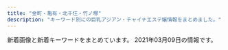 ```yaml
---
title: "金町・亀有・北千住・竹ノ塚"
description: "キーワード別にの巨乳アジアン・チャイナエステ嬢情報をまとめました。"
---
```


新着画像と新着キーワードをまとめています。
2021年03月09日の情報です。

<DmmAffiliateIns />
<KeywordTable
  shops={
    [
    {
        "name": "Plaisir\u30fb\u30d7\u30ec\u30b8\u30fc\u30eb",
        "station": "JR\u4e80\u6709\u99c5\u5357\u53e3",
        "img_links": [
            "https://bright.xyz.mn/images/mobile.jpg",
            "https://bright.xyz.mn/images/top.png",
            "https://bright.xyz.mn/photos/sites/10/2020/10/2020100804253425.jpg",
            "https://bright.xyz.mn/images/line.png",
            "https://bright.xyz.mn/images/s_pick.png",
            "https://bright.xyz.mn/images/s_therapist.jpg",
            "https://bright.xyz.mn/photos/sites/10/2020/07/2020072611535558.jpg",
            "https://bright.xyz.mn/photos/sites/10/2021/02/2021021807083143-308x411.jpg",
            "https://bright.xyz.mn/photos/sites/10/2021/02/2021020809400871.jpg",
            "https://bright.xyz.mn/images/s_news.jpg",
            "https://bright.xyz.mn/photos/sites/10/2020/07/202007261153576.jpg",
            "https://bright.xyz.mn/photos/sites/10/2021/02/2021021807083143.jpg",
            "https://bright.xyz.mn/photos/sites/10/2020/11/2020110507362248.jpg",
            "https://bright.xyz.mn/photos/sites/10/2020/11/2020112603202074.jpg",
            "https://bright.xyz.mn/photos/sites/10/2020/08/2020081003373131-308x411.jpg",
            "https://bright.xyz.mn/photos/sites/10/2020/07/2020072612030016-308x411.jpg",
            "https://bright.xyz.mn/images/s_face.jpg",
            "https://bright.xyz.mn/photos/sites/10/2020/02/2020022201512671.jpg",
            "https://bright.xyz.mn/images/s_link.jpg",
            "https://bright.xyz.mn/images/1.jpg",
            "https://bright.xyz.mn/images/end.png",
            "https://bright.xyz.mn/photos/sites/10/2021/02/2021020306534154-308x411.jpg",
            "https://bright.xyz.mn/photos/sites/10/2021/02/2021020809400871-308x411.jpg",
            "https://bright.xyz.mn/photos/sites/10/2020/02/2020022201512493.jpg",
            "https://bright.xyz.mn/images/new.jpg",
            "https://bright.xyz.mn/images/news_bj3.jpg",
            "https://bright.xyz.mn/photos/sites/10/2021/02/2021020306534154.jpg",
            "https://bright.xyz.mn/images/2.jpg",
            "https://bright.xyz.mn/photos/sites/10/2020/11/2020111606393626.jpg",
            "https://bright.xyz.mn/images/staff_bj3.jpg",
            "https://bright.xyz.mn/photos/sites/10/2020/08/2020081003373131.jpg",
            "https://bright.xyz.mn/photos/sites/10/2020/08/2020081003373252.jpg",
            "https://bright.xyz.mn/photos/sites/10/2020/02/2020022201512635.jpg",
            "https://bright.xyz.mn/photos/sites/10/2020/07/2020072612030016.jpg"
        ],
        "keywords": {
            "86": 44,
            "89": 22,
            "85": 22,
            "D": 114,
            "G": 22,
            "E": 68,
            "H": 24,
            "92": 22,
            "87": 66,
            "88": 66,
            "83": 22,
            "F": 46
        },
        "url": "https://bright.xyz.mn/"
    },
    {
        "name": "\u7652\u3057\u306e\u8594\u8587",
        "station": "JR\u91d1\u753a\u99c5\u5317\u53e3",
        "url": "http://iyasinobara.oks.bz/",
        "keywords": {
            "85": 5,
            "F": 5,
            "82": 5,
            "87": 5,
            "C": 16,
            "90": 5,
            "D": 10
        },
        "img_links": [
            "http://iyasinobara.oks.bz/photos/sites/36/2020/02/2020021401252254.jpg",
            "http://iyasinobara.oks.bz/photos/sites/36/2021/03/2021030303232197.jpg",
            "http://iyasinobara.oks.bz/images/room3.jpg",
            "http://iyasinobara.oks.bz/images/s_shedule.jpg",
            "http://iyasinobara.oks.bz/photos/sites/36/2020/11/2020112101523963.jpg",
            "http://iyasinobara.oks.bz/images/mobile.jpg",
            "http://iyasinobara.oks.bz/images/room2.jpg",
            "http://iyasinobara.oks.bz/images/room4.jpg",
            "http://iyasinobara.oks.bz/images/s_staff.jpg",
            "http://iyasinobara.oks.bz/images/s_news.jpg",
            "http://iyasinobara.oks.bz/images/top.jpg",
            "http://iyasinobara.oks.bz/images/room1.jpg",
            "http://iyasinobara.oks.bz/photos/sites/36/2019/12/2019121401184994.jpg"
        ]
    },
    {
        "url": "http://www.es-sakura.xyz/",
        "img_links": [
            "http://www.es-sakura.xyz/uploads/180222/1-1P222152341c1.jpg",
            "http://www.es-sakura.xyz/uploads/171031/1-1G0311G556445.jpg",
            "http://www.es-sakura.xyz/uploads/180223/1-1P2231T1545P.png",
            "http://www.es-sakura.xyz/templets/default/pc/picture/end1.jpg",
            "http://www.es-sakura.xyz/uploads/200922/1-200922100322149.jpg",
            "http://www.es-sakura.xyz/uploads/200522/1-200522132410304.jpg",
            "http://www.es-sakura.xyz/uploads/210201/1-21020115145M35.jpg",
            "http://www.es-sakura.xyz/uploads/201221/1-201221161331T9.jpg",
            "http://www.es-sakura.xyz/templets/default/pc/picture/face.png",
            "http://www.es-sakura.xyz/uploads/180222/1-1P22215242NA.jpg",
            "http://www.es-sakura.xyz/uploads/200522/1-2005221325354W.jpg",
            "http://www.es-sakura.xyz/templets/default/pc/picture/s_pick.png",
            "http://www.es-sakura.xyz/templets/default/pc/picture/s_news.png",
            "http://www.es-sakura.xyz/uploads/180223/1-1P2231T00a38.jpg",
            "http://www.es-sakura.xyz/templets/default/pc/picture/staffs.png",
            "http://www.es-sakura.xyz/uploads/171031/1-1G0311G531445.jpg",
            "http://www.es-sakura.xyz/uploads/171031/1-1G0311G344914.jpg",
            "http://www.es-sakura.xyz/uploads/180223/1-1P2231S940503.jpg",
            "http://www.es-sakura.xyz/uploads/allimg/180705/1-1PF515001a41.jpg",
            "http://www.es-sakura.xyz/uploads/180903/1-1PZ31G00N60.jpg",
            "http://www.es-sakura.xyz/templets/default/pc/picture/s_staff.png",
            "http://www.es-sakura.xyz/uploads/180222/1-1P222152311W5.jpg",
            "http://www.es-sakura.xyz/uploads/171031/1-1G0311G4095M.jpg",
            "http://www.es-sakura.xyz/uploads/171031/1-1G0311G505933.jpg",
            "http://www.es-sakura.xyz/uploads/180222/1-1P222152505H4.jpg",
            "http://www.es-sakura.xyz/uploads/201029/1-201029155224493.jpg"
        ],
        "keywords": {},
        "name": "\u3055\u304f\u3089",
        "station": "\u6885\u5cf6\u99c5"
    },
    {
        "name": "\u30b9\u30a4\u30fc\u30c8\u30cf\u30fc\u30c8",
        "station": "JR\u91d1\u753a\u99c5\u5317\u53e3",
        "img_links": [
            "http://takamaru.xyz/static/picture/photo01.jpg",
            "http://takamaru.xyz/uploads/201203/1-201203134202395.jpg",
            "http://takamaru.xyz/static/picture/top2.png",
            "http://takamaru.xyz/static/picture/top.jpg",
            "http://takamaru.xyz/uploads/210301/1-210301143Z01U.jpg",
            "http://takamaru.xyz/uploads/201219/1-201219155A2393.jpg",
            "http://takamaru.xyz/uploads/201009/1-201009125049594.jpg",
            "http://takamaru.xyz/static/picture/photo03.jpg",
            "http://takamaru.xyz/static/picture/news-tit.png",
            "http://takamaru.xyz/static/picture/baner2.jpg",
            "http://takamaru.xyz/static/picture/photo04.jpg",
            "http://takamaru.xyz/static/picture/tite-staff1.jpg",
            "http://takamaru.xyz/static/picture/baner.jpg",
            "http://takamaru.xyz/static/picture/mobile.png",
            "http://takamaru.xyz/static/picture/news-tit1.jpg",
            "http://takamaru.xyz/static/picture/tite-staff.jpg",
            "http://takamaru.xyz/static/picture/photo02.jpg"
        ],
        "keywords": {
            "C": 12
        },
        "url": "http://takamaru.xyz/"
    },
    {
        "img_links": [
            "http://kokoroan.jps.cm/images/end.jpg",
            "http://kokoroan.jps.cm/images/ser3.jpg",
            "http://kokoroan.jps.cm/images/mobile2.jpg",
            "http://kokoroan.jps.cm/images/ser4.jpg",
            "http://kokoroan.jps.cm/images/room1.jpg",
            "http://kokoroan.jps.cm/images/staff_line.jpg",
            "http://kokoroan.jps.cm/images/mobile.jpg",
            "http://kokoroan.jps.cm/images/girl-z1.jpg",
            "http://kokoroan.jps.cm/images/ser2.jpg",
            "http://kokoroan.jps.cm/images/ser1.jpg",
            "http://kokoroan.jps.cm/photos/sites/31/2020/08/2020082513400117.jpg",
            "http://kokoroan.jps.cm/images/room2.jpg",
            "http://kokoroan.jps.cm/images/girl-z2.jpg",
            "http://kokoroan.jps.cm/photos/sites/31/2019/06/2019060614301966.jpg",
            "http://kokoroan.jps.cm/images/room3.jpg",
            "http://kokoroan.jps.cm/photos/sites/31/2020/10/2020100113045422.jpg",
            "http://kokoroan.jps.cm/images/service_line.jpg",
            "http://kokoroan.jps.cm/images/bj3.jpg",
            "http://kokoroan.jps.cm/photos/sites/31/2019/02/2019021213081728.jpg",
            "http://kokoroan.jps.cm/images/ser5.jpg",
            "http://kokoroan.jps.cm/images/room4.jpg",
            "http://kokoroan.jps.cm/images/top.jpg"
        ],
        "url": "http://kokoroan.jps.cm/",
        "keywords": {
            "84": 1,
            "D": 2,
            "83": 1,
            "C": 13,
            "86": 2
        },
        "name": "\u5922\u306e\u5bb6",
        "station": "\u7af9\u30ce\u585a\u99c5\u6771\u53e3"
    },
    {
        "station": "\u7dbe\u702c\u99c5",
        "img_links": [],
        "name": "heart Peace \uff5e\u30cf\u30fc\u30c8\u30d4\u30fc\u30b9\uff5e",
        "url": "https://heart-peace.business.site/",
        "keywords": {}
    },
    {
        "name": "Angela \u30a2\u30f3\u30b8\u30a7\u30e9",
        "keywords": {},
        "url": "http://angela.esjp.xyz/",
        "img_links": [
            "http://angela.esjp.xyz/girl/1.jpg",
            "http://angela.esjp.xyz/girl/2.jpg",
            "http://angela.esjp.xyz/images/tel_footer.png",
            "http://angela.esjp.xyz/images/pickup_line.png",
            "http://angela.esjp.xyz/girl/5.jpg",
            "http://angela.esjp.xyz/girl/3.jpg",
            "http://angela.esjp.xyz/images/staff_bg.png",
            "http://angela.esjp.xyz/girl/6.jpg",
            "http://angela.esjp.xyz/images/roomimg/photo02.jpg",
            "http://angela.esjp.xyz/images/nophotos.jpg",
            "http://angela.esjp.xyz/girl/4.jpg",
            "http://angela.esjp.xyz/images/roomimg/photo01.jpg",
            "http://angela.esjp.xyz/images/newsbg.png",
            "http://angela.esjp.xyz/images/topbg.jpg",
            "http://angela.esjp.xyz/images/mobile_bg.png"
        ],
        "station": "\u7dbe\u702c\u99c5\u6771\u53e3"
    },
    {
        "keywords": {
            "C": 1,
            "E": 2,
            "86": 1,
            "85": 2,
            "D": 2
        },
        "station": "JR\u4e80\u6709\u99c5\u5317\u53e3",
        "name": "\u685c",
        "img_links": [
            "https://besteste.com/staffPhoto/s20210206174033.jpg",
            "https://besteste.com/staffPhoto/s20201104202740.jpg",
            "https://besteste.com/staffPhoto/b20201104202024.jpg",
            "https://besteste.com/staffPhoto/s20210206174605.jpg",
            "https://besteste.com/staffPhoto/s20210206174200.jpg",
            "https://besteste.com/images/mobile.jpg",
            "https://besteste.com/js/sliderLine/slide_prev.png",
            "https://besteste.com/staffPhoto/b20201104202559.jpg",
            "https://besteste.com/staffPhoto/s20201104202637.jpg",
            "https://besteste.com/staffPhoto/b20210206174451.jpg",
            "https://besteste.com/staffPhoto/s20201104202559.jpg",
            "https://besteste.com/staffPhoto/b20210206174329.jpg",
            "https://besteste.com/images/slider1/03.jpg",
            "https://besteste.com/staffPhoto/b20201104202122.jpg",
            "https://besteste.com/staffPhoto/s20201104202509.jpg",
            "https://besteste.com/staffPhoto/b20210206174033.jpg",
            "https://besteste.com/staffPhoto/b20210206174200.jpg",
            "https://besteste.com/staffPhoto/b20201104202509.jpg",
            "https://besteste.com/js/sliderLine/slide_next.png",
            "https://besteste.com/staffPhoto/b20201104202235.jpg",
            "https://besteste.com/staffPhoto/b20201104202740.jpg",
            "https://besteste.com/staffPhoto/s20201104202122.jpg",
            "https://besteste.com/staffPhoto/b20201104201732.jpg",
            "https://besteste.com/staffPhoto/b20201104202637.jpg",
            "https://besteste.com/staffPhoto/b20210206174605.jpg",
            "https://besteste.com/staffPhoto/b20201223163111.jpg",
            "https://besteste.com/staffPhoto/s20201104202235.jpg",
            "https://besteste.com/staffPhoto/b20201104202356.jpg",
            "https://besteste.com/images/slider1/01.jpg",
            "https://besteste.com/images/returnBtn.png",
            "https://besteste.com/staffPhoto/s20201104201732.jpg",
            "https://besteste.com/staffPhoto/s20201104202024.jpg",
            "https://besteste.com/staffPhoto/s20210206174451.jpg",
            "https://besteste.com/staffPhoto/s20201104202356.jpg",
            "https://besteste.com/staffPhoto/s20210206174329.jpg",
            "https://besteste.com/staffPhoto/s20201223163111.jpg"
        ],
        "url": "https://besteste.com/"
    },
    {
        "img_links": [
            "http://aroma-heal.com/img/info.jpg",
            "http://aroma-heal.com/staff/aoi/01.jpg",
            "http://aroma-heal.com/img/sysetc.png",
            "http://aroma-heal.com/img/t-o.jpg",
            "http://aroma-heal.com/img/t-t.jpg",
            "http://aroma-heal.com/img/add.jpg",
            "http://aroma-heal.com/img/sys1.png",
            "http://aroma-heal.com/img/botton.jpg",
            "http://aroma-heal.com/img/t-r.jpg",
            "http://aroma-heal.com/img/sys2.png",
            "http://aroma-heal.com/img/pic.jpg",
            "http://aroma-heal.com/staff/mimi/01.jpg",
            "http://aroma-heal.com/img/sys3.png",
            "http://aroma-heal.com/img/adrs.jpg",
            "http://aroma-heal.com/img/paypay.png",
            "http://aroma-heal.com/staff/yuki/01.jpg",
            "http://aroma-heal.com/img/t-s.jpg",
            "http://aroma-heal.com/img/tit.jpg",
            "http://aroma-heal.com/img/cam.jpg",
            "http://aroma-heal.com/img/pc.jpg",
            "http://aroma-heal.com/img/sys4.png",
            "http://aroma-heal.com/img/t-a.jpg",
            "http://aroma-heal.com/img/tel.jpg"
        ],
        "url": "http://aroma-heal.com/",
        "station": "JR\u5317\u5343\u4f4f\u99c5\u6771\u53e3",
        "keywords": {},
        "name": "\u7f8e\u5802"
    },
    {
        "img_links": [
            "http://urara.tyo.cm/photos/sites/5/2020/07/2020072904152581.jpg",
            "http://urara.tyo.cm/images/tit_staff01.png",
            "http://urara.tyo.cm/images/link_nav04.png",
            "http://urara.tyo.cm/images/pagetop.png",
            "http://urara.tyo.cm/images/slider02.png",
            "http://urara.tyo.cm/photos/sites/5/2020/11/2020112706272440.jpg",
            "http://urara.tyo.cm/images/bg_infotit.png",
            "http://urara.tyo.cm/photos/sites/5/2020/08/2020082101302071.jpg",
            "http://urara.tyo.cm/images/tit_info02.png",
            "http://urara.tyo.cm/images/link_nav05.png",
            "http://urara.tyo.cm/photos/sites/5/2020/07/2020072904152344.jpg",
            "http://urara.tyo.cm/images/tit_staff02.png",
            "http://urara.tyo.cm/images/top.png",
            "http://urara.tyo.cm/images/link_nav03.png",
            "http://urara.tyo.cm/images/tit_info01.png",
            "http://urara.tyo.cm/photos/sites/5/2020/10/2020101305325670.jpg",
            "http://urara.tyo.cm/photos/sites/5/2021/02/2021021804210413.jpg",
            "http://urara.tyo.cm/images/link_nav02.png",
            "http://urara.tyo.cm/images/slider03.png",
            "http://urara.tyo.cm/images/link_nav06.png",
            "http://urara.tyo.cm/images/link_nav01.png",
            "http://urara.tyo.cm/photos/sites/5/2020/09/2020091508111353.jpg",
            "http://urara.tyo.cm/images/ico02.png",
            "http://urara.tyo.cm/photos/sites/5/2020/07/2020072904152474.jpg",
            "http://urara.tyo.cm/photos/sites/5/2020/07/2020072904152438.jpg",
            "http://urara.tyo.cm/images/slider01.png"
        ],
        "url": "http://urara.tyo.cm/",
        "name": "\u9e97",
        "station": "JR\u91d1\u753a\u99c5\u5317\u53e3",
        "keywords": {
            "86": 44,
            "84": 11,
            "85": 44,
            "D": 99
        }
    },
    {
        "url": "https://lush.jpn.vin/",
        "station": "JR\u91d1\u753a\u99c5\u5317\u53e3",
        "img_links": [
            "https://lush.jpn.vin/images/lb.png",
            "https://lush.jpn.vin/images/bg_comend.jpg",
            "https://lush.jpn.vin/images/tit_news.png",
            "https://lush.jpn.vin/photos/sites/6/2020/12/202012140206371.jpg",
            "https://lush.jpn.vin/photos/sites/6/2020/12/2020121402072787.jpg",
            "https://lush.jpn.vin/images/tit_staff.jpg",
            "https://lush.jpn.vin/images/tit_pick.jpg",
            "https://lush.jpn.vin/photos/sites/6/2020/12/2020121402091934.jpg",
            "https://lush.jpn.vin/images/top.png",
            "https://lush.jpn.vin/photos/sites/6/2020/12/2020121402082025.jpg",
            "https://lush.jpn.vin/images/side_mobile.png",
            "https://lush.jpn.vin/images/rb.png",
            "https://lush.jpn.vin/images/room4.jpg",
            "https://lush.jpn.vin/images/room1.jpg",
            "https://lush.jpn.vin/photos/sites/6/2021/01/2021011906135643.jpg",
            "https://lush.jpn.vin/images/girl.png",
            "https://lush.jpn.vin/images/end.jpg",
            "https://lush.jpn.vin/images/room2.jpg",
            "https://lush.jpn.vin/photos/sites/6/2021/01/2021012905303514.jpg",
            "https://lush.jpn.vin/images/border-bottom.png",
            "https://lush.jpn.vin/images/room3.jpg",
            "https://lush.jpn.vin/photos/sites/6/2021/02/2021021804400223.jpg"
        ],
        "name": "\u30e9\u30c3\u30b7\u30e5",
        "keywords": {
            "D": 24,
            "86": 16,
            "90": 8,
            "89": 8,
            "85": 8,
            "88": 8,
            "C": 14,
            "87": 8
        }
    },
    {
        "keywords": {},
        "station": "\u6885\u5cf6\u99c5",
        "url": "http://relax-esthe.tokyo/",
        "img_links": [
            "http://relax-esthe.tokyo/css/m-top-right01.jpg",
            "http://relax-esthe.tokyo/css/staff/staff0n.png",
            "http://relax-esthe.tokyo/css/staff/staff01.png",
            "http://relax-esthe.tokyo/css/m-head1.jpg",
            "http://relax-esthe.tokyo/css/m-top-right03.jpg",
            "http://relax-esthe.tokyo/css/staff/staff06.png",
            "http://relax-esthe.tokyo/css/staff/staff03.png",
            "http://relax-esthe.tokyo/css/staff/staff08.png",
            "http://relax-esthe.tokyo/css/staff/staff05.png",
            "http://relax-esthe.tokyo/images/call.png",
            "http://relax-esthe.tokyo/css/m-left.jpg",
            "http://relax-esthe.tokyo/css/m-top-right04.jpg",
            "http://relax-esthe.tokyo/css/m-yejiao.jpg",
            "http://relax-esthe.tokyo/css/staff/staff02.png",
            "http://relax-esthe.tokyo/css/m-top02.jpg",
            "http://relax-esthe.tokyo/css/top-left01.jpg",
            "http://relax-esthe.tokyo/css/m-top-right02.jpg",
            "http://relax-esthe.tokyo/css/m-right.jpg",
            "http://relax-esthe.tokyo/css/staff/staff07.png"
        ],
        "name": "\u3084\u3059\u3089\u304e"
    },
    {
        "url": "http://www.hi-msg.com/tulip/",
        "name": "Tulip\uff5e\u30c1\u30e5\u30fc\u30ea\u30c3\u30d7",
        "station": "JR\u5357\u5343\u4f4f\u99c5\u5357\u53e3",
        "keywords": {},
        "img_links": []
    },
    {
        "name": "\u96c5",
        "station": "\u4e94\u53cd\u91ce\u99c5",
        "keywords": {
            "88": 3,
            "86": 3,
            "D": 6
        },
        "img_links": [
            "http://www.relax-miyabi.com/files/019-02.jpg",
            "http://www.relax-miyabi.com/img/top-course_off.jpg",
            "http://www.relax-miyabi.com/img/bnr-02_off.jpg",
            "http://www.relax-miyabi.com/img/top-h5R2.jpg",
            "http://www.relax-miyabi.com/img/top-course2_off.jpg",
            "http://www.relax-miyabi.com/img/glo_04_off.jpg",
            "http://www.relax-miyabi.com/img/glo_05_off.jpg",
            "http://www.relax-miyabi.com/img/glo_02_off.jpg",
            "http://www.relax-miyabi.com/img/icon_tel.png",
            "http://www.relax-miyabi.com/files/019-03.jpg",
            "http://www.relax-miyabi.com/files/014-03.jpg",
            "http://www.relax-miyabi.com/img/h4-top.jpg",
            "http://www.relax-miyabi.com/files/014.jpg",
            "http://www.relax-miyabi.com/img/glo_01_off.jpg",
            "http://www.relax-miyabi.com/img/bnr-01_off.jpg",
            "http://www.relax-miyabi.com/files/014-02.jpg",
            "http://www.relax-miyabi.com/img/slider/2.jpg",
            "http://www.relax-miyabi.com/img/footer-top_off.jpg",
            "http://www.relax-miyabi.com/img/glo_03_off.jpg",
            "http://www.relax-miyabi.com/img/glo_06_off.jpg",
            "http://www.relax-miyabi.com/files/019.jpg",
            "http://www.relax-miyabi.com/img/slider/3.jpg",
            "http://www.relax-miyabi.com/img/top-h5R.jpg",
            "http://www.relax-miyabi.com/img/slider/1.jpg"
        ],
        "url": "http://www.relax-miyabi.com/"
    },
    {
        "keywords": {
            "86": 32,
            "C": 2,
            "D": 20
        },
        "name": "BODY RESORT",
        "station": "JR\u4e80\u6709\u99c5\u5317\u53e3",
        "img_links": [
            "http://massage-esthe.red/images/staff_images/st7.jpg",
            "http://massage-esthe.red/images/slider/slide2.png",
            "http://massage-esthe.red/images/staff_images/sl.png",
            "http://massage-esthe.red/images/an_2_01.jpg",
            "http://massage-esthe.red/images/no.png",
            "http://massage-esthe.red/images/staff_images/sta5.jpg",
            "http://massage-esthe.red/images/an_6_02.jpg",
            "http://massage-esthe.red/images/r4.jpg",
            "http://massage-esthe.red/images/e.jpg",
            "http://massage-esthe.red/images/staff_images/st2.jpg",
            "http://massage-esthe.red/images/r2.jpg",
            "http://massage-esthe.red/images/staff_images/st1.jpg",
            "http://massage-esthe.red/images/staff_images/st4.jpg",
            "http://massage-esthe.red/images/an_3_01.jpg",
            "http://massage-esthe.red/images/staff_images/sta4.jpg",
            "http://massage-esthe.red/images/r6.jpg",
            "http://massage-esthe.red/images/staff_images/st3.jpg",
            "http://massage-esthe.red/images/an_6_01.jpg",
            "http://massage-esthe.red/images/an_3_02.jpg",
            "http://massage-esthe.red/images/an_5_02.jpg",
            "http://massage-esthe.red/images/r3.jpg",
            "http://massage-esthe.red/images/an_5_01.jpg",
            "http://massage-esthe.red/images/slider/slide5s.png",
            "http://massage-esthe.red/images/slider/slide5.png",
            "http://massage-esthe.red/images/index-2.jpg",
            "http://massage-esthe.red/images/fbb.jpg",
            "http://massage-esthe.red/images/r7.jpg",
            "http://massage-esthe.red/images/staff_images/st5.jpg",
            "http://massage-esthe.red/images/an_2_02.jpg",
            "http://massage-esthe.red/images/staff_images/sta1.jpg",
            "http://massage-esthe.red/images/staff_images/sta2.jpg",
            "http://massage-esthe.red/images/slider/slide4s.png",
            "http://massage-esthe.red/images/line.jpg",
            "http://massage-esthe.red/images/line1.jpg",
            "http://massage-esthe.red/images/staff_images/sta3.jpg",
            "http://massage-esthe.red/images/r5.jpg",
            "http://massage-esthe.red/images/slider/slide1.png",
            "http://massage-esthe.red/images/an_4_01.jpg",
            "http://massage-esthe.red/images/slider/slide2s.png",
            "http://massage-esthe.red/images/an_1_01.jpg",
            "http://massage-esthe.red/images/slider/slide3s.png",
            "http://massage-esthe.red/images/qr.jpg",
            "http://massage-esthe.red/images/an_1_02.jpg",
            "http://massage-esthe.red/images/slider/slide4.png",
            "http://massage-esthe.red/images/an_4_02.jpg",
            "http://massage-esthe.red/images/staff_images/st9.jpg",
            "http://massage-esthe.red/images/slider/slide1s.png",
            "http://massage-esthe.red/images/slider/slide3.png",
            "http://massage-esthe.red/images/staff_images/sta6.jpg",
            "http://massage-esthe.red/images/staff_images/sta7.jpg",
            "http://massage-esthe.red/images/index-1.jpg",
            "http://massage-esthe.red/images/staff_images/st6.jpg",
            "http://massage-esthe.red/images/staff_images/sta9.jpg"
        ],
        "url": "http://massage-esthe.red/"
    },
    {
        "keywords": {
            "C": 10
        },
        "name": "\u6c17\u697d\u6574\u4f53\u9662",
        "station": "\u897f\u65b0\u4e95\u99c5\u897f\u53e3",
        "img_links": [
            "http://www.kiraku-seitaiin.com/common/img/image3.jpg",
            "http://www.kiraku-seitaiin.com/files/010.jpg",
            "http://www.kiraku-seitaiin.com/common/img/image2.jpg",
            "http://www.kiraku-seitaiin.com/files/007.jpg",
            "http://www.kiraku-seitaiin.com/common/img/shop/r1.jpg",
            "http://www.kiraku-seitaiin.com/files/001.jpg",
            "http://www.kiraku-seitaiin.com/common/img/shop/r4.jpg",
            "http://www.kiraku-seitaiin.com/files/004.jpg",
            "http://www.kiraku-seitaiin.com/common/img/shop/r3.jpg",
            "http://www.kiraku-seitaiin.com/common/img/shop/r2.jpg",
            "http://www.kiraku-seitaiin.com/common/img/tel2.png",
            "http://www.kiraku-seitaiin.com/files/008.jpg",
            "http://www.kiraku-seitaiin.com/files/009.jpg",
            "http://www.kiraku-seitaiin.com/common/img/top_img001.png",
            "http://www.kiraku-seitaiin.com/common/img/image1.jpg"
        ],
        "url": "http://www.kiraku-seitaiin.com/"
    },
    {
        "station": "JR\u91d1\u753a\u99c5\u5317\u53e3",
        "name": "Spring \uff5e\u30b9\u30d7\u30ea\u30f3\u30b0\uff5e",
        "keywords": {
            "89": 1,
            "E": 1,
            "84": 1,
            "91": 1,
            "C": 3,
            "90": 5,
            "85": 2,
            "D": 3
        },
        "url": "http://spring.est888.com/",
        "img_links": [
            "http://spring.est888.com/css/staff/staff11-b.png",
            "http://spring.est888.com/css/staff/staff17.png",
            "http://spring.est888.com/css/nav/nav-006.png",
            "http://spring.est888.com/css/staff/staff11.png",
            "http://spring.est888.com/css/staff/staff14.png",
            "http://spring.est888.com/css/staff/staff004.png",
            "http://spring.est888.com/css/staff/staff14-a.png",
            "http://spring.est888.com/css/staff/staff001-b.png",
            "http://spring.est888.com/css/staff/staff11-a.png",
            "http://spring.est888.com/css/staff/staff13-a.png",
            "http://spring.est888.com/css/nav/nav-002.png",
            "http://spring.est888.com/css/top001.png",
            "http://spring.est888.com/css/staff/staff0005-b.png",
            "http://spring.est888.com/css/staff/staff010-a.png",
            "http://spring.est888.com/css/tel.png",
            "http://spring.est888.com/css/staff/staff0005-a.png",
            "http://spring.est888.com/css/staff/staff001-a.png",
            "http://spring.est888.com/css/staff/staff0010-b.png",
            "http://spring.est888.com/css/staff/staff13.png",
            "http://spring.est888.com/css/staff/staff012-b.png",
            "http://spring.est888.com/css/staff/staff010.png",
            "http://spring.est888.com/css/staff/staff16-a.png",
            "http://spring.est888.com/css/staff/staff16-b.png",
            "http://spring.est888.com/css/staff/staff012.png",
            "http://spring.est888.com/css/staff/staff004-b.png",
            "http://spring.est888.com/css/staff/staff14-b.png",
            "http://spring.est888.com/css/staff/staff012-a.png",
            "http://spring.est888.com/css/staff/staff001.png",
            "http://spring.est888.com/css/staff/staff17-a.png",
            "http://spring.est888.com/css/nav/nav-005.png",
            "http://spring.est888.com/css/nav/nav-004.png",
            "http://spring.est888.com/css/staff/staff0005.png",
            "http://spring.est888.com/css/top0000000003.jpg",
            "http://spring.est888.com/css/staff/staff16.png",
            "http://spring.est888.com/css/staff/staff004-a.png",
            "http://spring.est888.com/css/nav/nav-003.png",
            "http://spring.est888.com/css/staff/staff17-b.png",
            "http://spring.est888.com/css/nav/nav-001.png"
        ]
    },
    {
        "keywords": {
            "87": 3,
            "86": 3
        },
        "station": "\u7af9\u30ce\u585a\u99c5\u6771\u53e3",
        "url": "http://esthe-aroma.xyz/",
        "name": "\u5927\u5bb6\u65cf",
        "img_links": [
            "http://esthe-aroma.xyz/images/blog_002.png",
            "http://esthe-aroma.xyz/images/header3.png",
            "http://esthe-aroma.xyz/images/link.png",
            "http://esthe-aroma.xyz/images/staff.png",
            "http://esthe-aroma.xyz/images/esthe3.jpg",
            "http://esthe-aroma.xyz/images/home.png",
            "http://esthe-aroma.xyz/images/acc1.jpg",
            "http://esthe-aroma.xyz/images/gallery.png",
            "http://esthe-aroma.xyz/images/info.png",
            "http://esthe-aroma.xyz/images/main1.jpg",
            "http://esthe-aroma.xyz/images/esthe2.jpg",
            "http://esthe-aroma.xyz/images/friend.png",
            "http://esthe-aroma.xyz/images/acc.jpg",
            "http://esthe-aroma.xyz/images/home_002.png",
            "http://esthe-aroma.xyz/images/main-sp.jpg",
            "http://esthe-aroma.xyz/images/clear.png",
            "http://esthe-aroma.xyz/images/cg01.jpg",
            "http://esthe-aroma.xyz/images/esthe1.jpg",
            "http://esthe-aroma.xyz/images/cg02.jpg"
        ]
    },
    {
        "station": "JR\u91d1\u753a\u99c5\u5317\u53e3",
        "img_links": [
            "http://esthe-massage.pink/images/top.png",
            "http://esthe-massage.pink/images/aboutus.jpg",
            "http://esthe-massage.pink/images/tb.png",
            "http://esthe-massage.pink/images/line.jpg",
            "http://esthe-massage.pink/sp/images/cg7.jpg",
            "http://esthe-massage.pink/sp/images/teline.png",
            "http://esthe-massage.pink/sp/images/cg1.jpg",
            "http://esthe-massage.pink/images/bb.png",
            "http://esthe-massage.pink/sp/images/cg3.jpg",
            "http://esthe-massage.pink/images/news.jpg",
            "http://esthe-massage.pink/sp/images/cg6.jpg",
            "http://esthe-massage.pink/images/cg9.jpg",
            "http://esthe-massage.pink/sp/images/cg2.jpg",
            "http://esthe-massage.pink/images/cg6.jpg",
            "http://esthe-massage.pink/images/staff_tit.jpg",
            "http://esthe-massage.pink/images/line2.jpg",
            "http://esthe-massage.pink/images/cg1.jpg",
            "http://esthe-massage.pink/images/staff_s.jpg",
            "http://esthe-massage.pink/images/pick.jpg",
            "http://esthe-massage.pink/images/cg7.jpg",
            "http://esthe-massage.pink/images/tb1.png",
            "http://esthe-massage.pink/images/mobile1.jpg",
            "http://esthe-massage.pink/sp/images/telb.png",
            "http://esthe-massage.pink/images/newface.jpg",
            "http://esthe-massage.pink/images/end3.png",
            "http://esthe-massage.pink/images/cg2.jpg",
            "http://esthe-massage.pink/sp/images/top-img01.png",
            "http://esthe-massage.pink/images/mobile.jpg",
            "http://esthe-massage.pink/sp/images/tel.png",
            "http://esthe-massage.pink/images/compaign.jpg",
            "http://esthe-massage.pink/images/cg3.jpg",
            "http://esthe-massage.pink/sp/images/cg9.jpg"
        ],
        "name": "\u96c5",
        "keywords": {
            "D": 6
        },
        "url": "http://esthe-massage.pink/"
    },
    {
        "name": "\u5fc3",
        "station": "\u6885\u5cf6\u99c5",
        "keywords": {},
        "url": "http://sumirety.xyz/",
        "img_links": []
    },
    {
        "url": "http://manzoku666.ests.jp/",
        "keywords": {},
        "img_links": [],
        "name": "\u6e80\u8db3\u5ea6666",
        "station": "JR\u4e80\u6709\u99c5\u5317\u53e3"
    },
    {
        "img_links": [
            "http://esthe-aroma.biz/img/m01a.jpg",
            "http://esthe-aroma.biz/img/ff.jpg",
            "http://esthe-aroma.biz/img/m02.jpg",
            "http://esthe-aroma.biz/img/fla02.jpg",
            "http://esthe-aroma.biz/img/cg01.jpg",
            "http://esthe-aroma.biz/img/m06.jpg",
            "http://esthe-aroma.biz/img/m05a.jpg",
            "http://esthe-aroma.biz/img/fla03.jpg",
            "http://esthe-aroma.biz/img/cg081.jpg",
            "http://esthe-aroma.biz/img/cg021.jpg",
            "http://esthe-aroma.biz/img/no.png",
            "http://esthe-aroma.biz/img/m05.jpg",
            "http://esthe-aroma.biz/img/m03.jpg",
            "http://esthe-aroma.biz/img/tr01.jpg",
            "http://esthe-aroma.biz/img/cg02.jpg",
            "http://esthe-aroma.biz/img/cg011.jpg",
            "http://esthe-aroma.biz/img/m04.jpg",
            "http://esthe-aroma.biz/img/acct.jpg",
            "http://esthe-aroma.biz/img/stal.jpg",
            "http://esthe-aroma.biz/img/fla01.jpg",
            "http://esthe-aroma.biz/img/tr02.jpg",
            "http://esthe-aroma.biz/img/cg05.jpg",
            "http://esthe-aroma.biz/img/m03a.jpg",
            "http://esthe-aroma.biz/img/m02a.jpg",
            "http://esthe-aroma.biz/img/cg03.jpg",
            "http://esthe-aroma.biz/img/cg101.jpg",
            "http://esthe-aroma.biz/img/syst.jpg",
            "http://esthe-aroma.biz/img/cg08.jpg",
            "http://esthe-aroma.biz/img/cg07.jpg",
            "http://esthe-aroma.biz/img/cg06.jpg",
            "http://esthe-aroma.biz/img/m01.jpg",
            "http://esthe-aroma.biz/img/cg09.jpg",
            "http://esthe-aroma.biz/img/top.jpg",
            "http://esthe-aroma.biz/img/cg10.jpg"
        ],
        "keywords": {
            "88": 4,
            "86": 14,
            "D": 18
        },
        "name": "Sakura",
        "url": "http://esthe-aroma.biz/",
        "station": "JR\u91d1\u753a\u99c5\u5317\u53e3"
    },
    {
        "keywords": {
            "C": 46,
            "88": 23,
            "83": 23,
            "E": 69,
            "80": 23,
            "86": 43,
            "85": 23,
            "D": 112,
            "87": 92
        },
        "img_links": [
            "https://anna.iest.info/photos/sites/32/2021/01/202101230226466.jpg",
            "https://anna.iest.info/photos/sites/32/2020/09/2020092310084345.jpg",
            "https://anna.iest.info/photos/sites/32/2021/03/202103090634171.jpg",
            "https://anna.iest.info/images/side_link03.png",
            "https://anna.iest.info/photos/sites/32/2021/03/2021030906341691.jpg",
            "https://anna.iest.info/images/room1.jpg",
            "https://anna.iest.info/photos/sites/32/2020/09/2020092310230663.jpg",
            "https://anna.iest.info/images/room3.jpg",
            "https://anna.iest.info/photos/sites/32/2020/09/2020092310104790.jpg",
            "https://anna.iest.info/images/room4.jpg",
            "https://anna.iest.info/photos/sites/32/2020/12/2020122407252653.jpg",
            "https://anna.iest.info/photos/sites/32/2021/01/2021012102544587.jpg",
            "https://anna.iest.info/photos/sites/32/2020/09/2020092310095442.jpg",
            "https://anna.iest.info/images/05.jpg",
            "https://anna.iest.info/images/top.png",
            "https://anna.iest.info/images/side_link02.png",
            "https://anna.iest.info/photos/sites/32/2020/10/2020102309073277.jpg",
            "https://anna.iest.info/images/09.jpg",
            "https://anna.iest.info/images/room2.jpg",
            "https://anna.iest.info/photos/sites/32/2021/01/2021012302265121.jpg",
            "https://anna.iest.info/photos/sites/32/2020/09/2020092310053060.jpg",
            "https://anna.iest.info/photos/sites/32/2021/01/2021012102543828.jpg",
            "https://anna.iest.info/photos/sites/32/2020/11/2020110204554291.jpg",
            "https://anna.iest.info/photos/sites/32/2020/09/2020092310180247.jpg",
            "https://anna.iest.info/photos/sites/32/2020/09/2020092310053021.jpg",
            "https://anna.iest.info/photos/sites/32/2020/09/2020092404431618.jpg",
            "https://anna.iest.info/images/sp_top.jpg"
        ],
        "station": "\u7af9\u30ce\u585a\u99c5\u6771\u53e3",
        "name": "\u5b89\u5a1c\u30fb\u30a2\u30f3\u30ca",
        "url": "https://anna.iest.info/"
    },
    {
        "img_links": [],
        "station": "JR\u4e80\u6709\u99c5\u5317\u53e3",
        "url": "http://kenkohouse.com/",
        "keywords": {},
        "name": "\u5065\u5eb7\u30cf\u30a6\u30b9"
    },
    {
        "url": "https://moon-love.info/",
        "station": "\u5317\u5343\u4f4f\u99c5\u6771\u53e3",
        "img_links": [
            "https://moon-love.info/images/slider1/01.jpg",
            "https://moon-love.info/staffPhoto/b20200711151214.jpg",
            "https://moon-love.info/js/sliderLine/slide_next.png",
            "https://moon-love.info/staffPhoto/s20200711151214.jpg",
            "https://moon-love.info/staffPhoto/b20200527170611.jpg",
            "https://moon-love.info/staffPhoto/s20200527170611.jpg",
            "https://moon-love.info/images/gallery1.png",
            "https://moon-love.info/images/slider1/02.jpg",
            "https://moon-love.info/uploadfiles/Image/image.png",
            "https://moon-love.info/js/sliderLine/slide_prev.png",
            "https://moon-love.info/uploadfiles/images/campaignIyasiHealCom.jpg",
            "https://moon-love.info/images/slider1/03.jpg",
            "https://moon-love.info/images/returnBtn.png",
            "https://moon-love.info/images/mobile.jpg",
            "https://moon-love.info/images/noImg.jpg"
        ],
        "name": "\u6cc9\u30fb\u3044\u305a\u307f",
        "keywords": {
            "D": 1,
            "E": 2
        }
    },
    {
        "url": "https://kungangm.jimdofree.com/",
        "name": "\u541b\u5b89",
        "station": "\u5800\u5207\u83d6\u84b2\u5712\u99c5",
        "keywords": {},
        "img_links": [
            "https://image.jimcdn.com/app/cms/image/transf/dimension=1080x1024:format=jpg/path/s491738307dab8ed0/image/ie54739bfe4411825/version/1611138624/image.jpg",
            "https://image.jimcdn.com/app/cms/image/transf/none/path/s491738307dab8ed0/image/iba7a970dbc047ea1/version/1614856382/image.jpg",
            "https://image.jimcdn.com/app/cms/image/transf/none/path/s491738307dab8ed0/image/i5806f8c0fbbca598/version/1417614009/image.jpg",
            "https://image.jimcdn.com/app/cms/image/transf/dimension=1080x1024:format=jpg/path/s491738307dab8ed0/image/i0ab0a1b77accb1c7/version/1614856499/image.jpg"
        ]
    },
    {
        "img_links": [
            "http://ayase-ai.jpest.net/uploads//sites/33/2020/12/mobile-1.jpg",
            "http://ayase-ai.jpest.net/uploads//sites/33/2021/01/g1-225x300.jpg",
            "http://ayase-ai.jpest.net/uploads//sites/33/2020/11/m-top02-1.jpg",
            "http://ayase-ai.jpest.net/uploads//sites/33/2020/11/g1.jpg",
            "http://ayase-ai.jpest.net/uploads//sites/33/2020/12/ss.png",
            "http://ayase-ai.jpest.net/uploads//sites/33/2020/12/r3-1.png",
            "http://ayase-ai.jpest.net/uploads//sites/33/2021/01/g1.jpg",
            "http://ayase-ai.jpest.net/uploads//sites/33/2020/11/g5-225x300.jpg",
            "http://ayase-ai.jpest.net/uploads//sites/33/2020/11/g4.jpg",
            "http://ayase-ai.jpest.net/uploads//sites/33/2020/11/g2-225x300.jpg",
            "http://ayase-ai.jpest.net/uploads//sites/33/2020/11/g5.jpg",
            "http://ayase-ai.jpest.net/uploads//sites/33/2020/12/ma01-1.jpg",
            "http://ayase-ai.jpest.net/uploads//sites/33/2020/11/g2.jpg",
            "http://ayase-ai.jpest.net/uploads//sites/33/2020/12/main_bottom-1.png",
            "http://ayase-ai.jpest.net/uploads//sites/33/2020/11/g3.jpg",
            "http://ayase-ai.jpest.net/uploads//sites/33/2020/11/g3-225x300.jpg",
            "http://ayase-ai.jpest.net/uploads//sites/33/2020/11/g6.jpg",
            "http://ayase-ai.jpest.net/uploads//sites/33/2020/12/main_top.png",
            "http://ayase-ai.jpest.net/uploads//sites/33/2020/12/main_bottom.png",
            "http://ayase-ai.jpest.net/uploads//sites/33/2020/12/r1.png",
            "http://ayase-ai.jpest.net/uploads//sites/33/2020/12/re.jpg",
            "http://ayase-ai.jpest.net/uploads//sites/33/2020/11/g4-225x300.jpg",
            "http://ayase-ai.jpest.net/uploads//sites/33/2020/12/r4-1.png",
            "http://ayase-ai.jpest.net/uploads//sites/33/2020/12/shishu-2.png",
            "http://ayase-ai.jpest.net/uploads//sites/33/2020/12/main_top-1.png",
            "http://ayase-ai.jpest.net/uploads//sites/33/2020/11/g6-225x300.jpg",
            "http://ayase-ai.jpest.net/uploads//sites/33/2020/12/r2-1.png",
            "http://ayase-ai.jpest.net/uploads//sites/33/2020/11/g1-225x300.jpg"
        ],
        "station": "\u7dbe\u702c\u99c5\u6771\u53e3",
        "url": "http://ayase-ai.jpest.net/",
        "keywords": {},
        "name": "\u611b"
    },
    {
        "name": "\u7e01",
        "station": "\u897f\u65b0\u4e95\u99c5\u897f\u53e3",
        "keywords": {
            "85": 5,
            "86": 10,
            "D": 15,
            "83": 5,
            "C": 5
        },
        "url": "http://rakuen.ies.fun/",
        "img_links": [
            "http://rakuen.ies.fun/images/mobile.jpg",
            "http://rakuen.ies.fun/photos/sites/40/2021/02/2021020106592856.jpg",
            "http://rakuen.ies.fun/images/room2.jpg",
            "http://rakuen.ies.fun/photos/sites/40/2021/02/2021020106592140.jpg",
            "http://rakuen.ies.fun/images/s_staff.png",
            "http://rakuen.ies.fun/images/room4.jpg",
            "http://rakuen.ies.fun/images/s_link.png",
            "http://rakuen.ies.fun/images/room1.jpg",
            "http://rakuen.ies.fun/photos/sites/40/2021/02/2021020106591748.jpg",
            "http://rakuen.ies.fun/images/s3.jpg",
            "http://rakuen.ies.fun/images/info.jpg",
            "http://rakuen.ies.fun/images/room3.jpg",
            "http://rakuen.ies.fun/photos/sites/40/2021/02/202102010659230.jpg",
            "http://rakuen.ies.fun/images/info2.jpg",
            "http://rakuen.ies.fun/images/s_news.jpg",
            "http://rakuen.ies.fun/images/tel.jpg"
        ]
    },
    {
        "keywords": {},
        "station": "\u6885\u5cf6\u99c5",
        "name": "\u5065\u5eb7\u306e\u5bb6",
        "img_links": [
            "http://kenkounoie-umejima.este88.com/images/acc5.jpg",
            "http://kenkounoie-umejima.este88.com/images/img3.jpg",
            "http://kenkounoie-umejima.este88.com/gals/emi1.jpg",
            "http://kenkounoie-umejima.este88.com/images/img2.jpg",
            "http://kenkounoie-umejima.este88.com/gals/akane1.jpg",
            "http://kenkounoie-umejima.este88.com/gals/kiki1.jpg",
            "http://kenkounoie-umejima.este88.com/images/acc2.jpg",
            "http://kenkounoie-umejima.este88.com/gals/risa1.jpg",
            "http://kenkounoie-umejima.este88.com/gals/rika1.jpg",
            "http://kenkounoie-umejima.este88.com/images/qr.jpg",
            "http://kenkounoie-umejima.este88.com/i/sp02.jpg",
            "http://kenkounoie-umejima.este88.com/images/acc4.jpg",
            "http://kenkounoie-umejima.este88.com/images/img1.jpg",
            "http://kenkounoie-umejima.este88.com/gals/ai1.jpg",
            "http://kenkounoie-umejima.este88.com/images/acc1.jpg",
            "http://kenkounoie-umejima.este88.com/images/img4.jpg",
            "http://kenkounoie-umejima.este88.com/gals/mimi1.jpg",
            "http://kenkounoie-umejima.este88.com/images/acc3.jpg",
            "http://kenkounoie-umejima.este88.com/images/info.png"
        ],
        "url": "http://kenkounoie-umejima.este88.com/"
    },
    {
        "url": "http://iris.este.work/",
        "name": "IRIS \uff5e\u30a2\u30a4\u30ea\u30b9\uff5e",
        "keywords": {
            "87": 1,
            "E": 2,
            "C": 1,
            "85": 3,
            "90": 1,
            "86": 3,
            "83": 1,
            "D": 4
        },
        "img_links": [
            "http://iris.este.work/sys2.jpg",
            "http://iris.este.work/2/uploadimg/1597806778.jpg",
            "http://iris.este.work/head.jpg",
            "http://iris.este.work/staff_t.jpg",
            "http://iris.este.work/2/uploadimg/1587527512.jpg",
            "http://iris.este.work/sys1.jpg",
            "http://iris.este.work/2/uploadimg/1597642441.jpeg",
            "http://iris.este.work/2/uploadimg/1604372331.jpg",
            "http://iris.este.work/s1.png",
            "http://iris.este.work/2/uploadimg/1591787978.jpg",
            "http://iris.este.work/2/uploadimg/1587527299.jpg",
            "http://iris.este.work/news.jpg",
            "http://iris.este.work/int1.png",
            "http://iris.este.work/2/uploadimg/1607661251.jpg",
            "http://iris.este.work/2/uploadimg/1610606666.jpg",
            "http://iris.este.work/2/uploadimg/1610606533.jpg"
        ],
        "station": "JR\u5317\u5343\u4f4f\u99c5\u6771\u53e3"
    },
    {
        "url": "http://bientid.xyz/",
        "keywords": {
            "88": 1,
            "D": 3,
            "86": 1,
            "C": 9
        },
        "name": "\u521d\u604b",
        "img_links": [
            "http://bientid.xyz/webstyle/sp_header.png",
            "http://bientid.xyz/uploads/allimg/210126/1-210126150FEB.jpg",
            "http://bientid.xyz/uploads/210218/1-21021Q6422V12.jpg",
            "http://bientid.xyz/uploads/allimg/210126/1-210126140942300.png",
            "http://bientid.xyz/webstyle/sp_ico02.png",
            "http://bientid.xyz/uploads/210218/1-21021Q6414Q60.jpg",
            "http://bientid.xyz/uploads/allimg/210126/1-210126150H2237.jpg",
            "http://bientid.xyz/uploads/allimg/210126/1-210126150A4T4.jpg",
            "http://bientid.xyz/uploads/allimg/210218/1-21021Q64212.jpg",
            "http://bientid.xyz/uploads/allimg/210218/1-21021Q64240.jpg",
            "http://bientid.xyz/uploads/210126/1-210126150T3c8.jpg",
            "http://bientid.xyz/webstyle/sp_ico04.png",
            "http://bientid.xyz/uploads/allimg/210218/1-21021Q64307.jpg",
            "http://bientid.xyz/webstyle/sp_ico01.png",
            "http://bientid.xyz/webstyle/end.png",
            "http://bientid.xyz/webstyle/info.jpg",
            "http://bientid.xyz/uploads/210218/1-21021Q642563W.jpg",
            "http://bientid.xyz/webstyle/sp_ico06.png",
            "http://bientid.xyz/webstyle/sp_ico05.png",
            "http://bientid.xyz/webstyle/sp_ico03.png",
            "http://bientid.xyz/uploads/allimg/210126/1-210126150KC30.jpg"
        ],
        "station": "\u7af9\u30ce\u585a\u99c5\u897f\u53e3"
    },
    {
        "url": "http://bananokoi.ies.bz/",
        "keywords": {
            "87": 252,
            "86": 468,
            "85": 360,
            "D": 756,
            "82": 108,
            "83": 324,
            "88": 72,
            "C": 653,
            "E": 216
        },
        "station": "\u7dbe\u702c\u99c5\u6771\u53e3",
        "name": "\u82b1\u306e\u604b",
        "img_links": [
            "http://bananokoi.ies.bz/images/top.jpg",
            "http://bananokoi.ies.bz/photos/sites/53/2019/11/201911280504516.jpg",
            "http://bananokoi.ies.bz/photos/sites/53/2020/02/2020020108400481.jpg",
            "http://bananokoi.ies.bz/photos/sites/53/2020/11/202011280901218.jpg",
            "http://bananokoi.ies.bz/photos/sites/53/2019/11/2019112509563092.jpg",
            "http://bananokoi.ies.bz/photos/sites/53/2019/10/201910100356119.jpg",
            "http://bananokoi.ies.bz/photos/sites/53/2020/02/202002210532112.jpg",
            "http://bananokoi.ies.bz/photos/sites/53/2020/11/2020110503264562.jpg",
            "http://bananokoi.ies.bz/photos/sites/53/2020/12/2020120601271370.jpg",
            "http://bananokoi.ies.bz/photos/sites/53/2020/08/2020081801004276.jpg",
            "http://bananokoi.ies.bz/photos/sites/53/2020/02/2020020204205679.jpg",
            "http://bananokoi.ies.bz/photos/sites/53/2019/11/2019112509562424.jpg",
            "http://bananokoi.ies.bz/photos/sites/53/2019/11/2019111506470991.jpg",
            "http://bananokoi.ies.bz/images/s_news.png",
            "http://bananokoi.ies.bz/photos/sites/53/2019/09/2019091001154919.jpg",
            "http://bananokoi.ies.bz/photos/sites/53/2021/01/2021011905294561.jpg",
            "http://bananokoi.ies.bz/images/news_bj3.png",
            "http://bananokoi.ies.bz/photos/sites/53/2020/06/2020063005375274.jpg",
            "http://bananokoi.ies.bz/photos/sites/53/2020/06/2020061703534053.jpg",
            "http://bananokoi.ies.bz/photos/sites/53/2020/12/2020122306264975.jpg",
            "http://bananokoi.ies.bz/photos/sites/53/2019/12/2019120604141324.jpg",
            "http://bananokoi.ies.bz/images/s_staff.png",
            "http://bananokoi.ies.bz/photos/sites/53/2021/02/2021020705035989.jpg",
            "http://bananokoi.ies.bz/photos/sites/53/2019/10/2019100807095937.jpg",
            "http://bananokoi.ies.bz/photos/sites/53/2020/03/2020032705040960.jpg",
            "http://bananokoi.ies.bz/photos/sites/53/2020/02/2020022204462823.jpg",
            "http://bananokoi.ies.bz/photos/sites/53/2019/11/2019112805045756.jpg",
            "http://bananokoi.ies.bz/photos/sites/53/2019/08/2019082409223122.jpg",
            "http://bananokoi.ies.bz/images/news_bj1.png",
            "http://bananokoi.ies.bz/photos/sites/53/2020/01/2020012905575764.jpg",
            "http://bananokoi.ies.bz/photos/sites/53/2020/02/2020020108400986.jpg",
            "http://bananokoi.ies.bz/photos/sites/53/2020/02/2020021601411955.jpg",
            "http://bananokoi.ies.bz/photos/sites/53/2020/12/2020121106361635.jpg",
            "http://bananokoi.ies.bz/photos/sites/53/2019/09/2019093008164995.jpg",
            "http://bananokoi.ies.bz/photos/sites/53/2019/08/2019082408250582.jpg",
            "http://bananokoi.ies.bz/photos/sites/53/2020/03/2020031706295336.jpg",
            "http://bananokoi.ies.bz/photos/sites/53/2019/12/2019120604135958.jpg",
            "http://bananokoi.ies.bz/photos/sites/53/2020/10/2020101705493891.jpg",
            "http://bananokoi.ies.bz/photos/sites/53/2020/10/2020101906190427.jpg",
            "http://bananokoi.ies.bz/photos/sites/53/2021/02/2021021803102818.jpg",
            "http://bananokoi.ies.bz/photos/sites/53/2021/01/2021010905422788.jpg",
            "http://bananokoi.ies.bz/photos/sites/53/2020/09/2020091405284352.jpg",
            "http://bananokoi.ies.bz/photos/sites/53/2020/11/2020110807293666.jpg",
            "http://bananokoi.ies.bz/images/mobile.jpg",
            "http://bananokoi.ies.bz/photos/sites/53/2020/07/2020072004552537.jpg",
            "http://bananokoi.ies.bz/photos/sites/53/2021/02/2021021807560839.jpg",
            "http://bananokoi.ies.bz/photos/sites/53/2019/08/2019082205504462.jpg",
            "http://bananokoi.ies.bz/photos/sites/53/2020/12/2020121503311780.jpg",
            "http://bananokoi.ies.bz/photos/sites/53/2019/09/2019093008164370.jpg",
            "http://bananokoi.ies.bz/photos/sites/53/2020/02/2020021601411832.jpg",
            "http://bananokoi.ies.bz/photos/sites/53/2020/11/2020111505532746.jpg",
            "http://bananokoi.ies.bz/photos/sites/53/2019/11/2019112805050353.jpg",
            "http://bananokoi.ies.bz/photos/sites/53/2020/08/202008300527126.jpg",
            "http://bananokoi.ies.bz/photos/sites/53/2021/01/2021010706341642.jpg",
            "http://bananokoi.ies.bz/photos/sites/53/2021/01/2021011602200137.jpg",
            "http://bananokoi.ies.bz/photos/sites/53/2020/01/2020011802175533.jpg",
            "http://bananokoi.ies.bz/photos/sites/53/2020/01/2020010303302126.jpg",
            "http://bananokoi.ies.bz/images/s3.jpg",
            "http://bananokoi.ies.bz/photos/sites/53/2020/03/2020031706294445.jpg",
            "http://bananokoi.ies.bz/photos/sites/53/2019/10/2019101907391084.jpg",
            "http://bananokoi.ies.bz/images/end.jpg",
            "http://bananokoi.ies.bz/photos/sites/53/2020/01/2020012905580453.jpg",
            "http://bananokoi.ies.bz/photos/sites/53/2020/01/2020011802175754.jpg",
            "http://bananokoi.ies.bz/photos/sites/53/2020/01/2020010303301377.jpg",
            "http://bananokoi.ies.bz/photos/sites/53/2019/12/2019120604140617.jpg",
            "http://bananokoi.ies.bz/photos/sites/53/2021/02/202102180756131.jpg",
            "http://bananokoi.ies.bz/photos/sites/53/2020/01/2020010804073793.jpg",
            "http://bananokoi.ies.bz/photos/sites/53/2020/01/2020010804074123.jpg",
            "http://bananokoi.ies.bz/photos/sites/53/2019/10/2019100807095912.jpg"
        ]
    },
    {
        "url": "http://starrysky.esnavi.work/",
        "keywords": {
            "\u80f8": 1,
            "88": 9,
            "D": 9,
            "85": 18,
            "E": 9,
            "90": 9,
            "83": 9,
            "C": 9
        },
        "img_links": [
            "http://starrysky.esnavi.work/2/uploadimg/1609136727.jpeg",
            "http://starrysky.esnavi.work/2/uploadimg/1574764277.jpg",
            "http://starrysky.esnavi.work/2/uploadimg/1596225793.jpg",
            "http://starrysky.esnavi.work/2/uploadimg/1565558725.jpg",
            "http://starrysky.esnavi.work/vis_theptframe.png",
            "https://century.pwchp.com/images/vis_theptframe.png",
            "http://starrysky.esnavi.work/1-1PZ515095RN.jpg",
            "http://starrysky.esnavi.work/2/uploadimg/1609136908.jpeg",
            "https://pwchp.com/images_editor/124/images/1559717095-146381_2.jpg",
            "http://starrysky.esnavi.work/iDl2toJilLq62VX.png"
        ],
        "station": "\u7dbe\u702c\u99c5\u6771\u53e3",
        "name": "\u6fc0\u5b89\u5929\u4f7f"
    },
    {
        "url": "http://koi.rankuens.com/",
        "img_links": [
            "http://koi.rankuens.com/css/staff/staff10.jpg",
            "http://koi.rankuens.com/css/staff/staff08.jpg",
            "http://koi.rankuens.com/css/top005.jpg",
            "http://koi.rankuens.com/css/head03.jpg",
            "http://koi.rankuens.com/css/nav/nav03.jpg",
            "http://koi.rankuens.com/css/staff/staff0005.jpg",
            "http://koi.rankuens.com/css/staff/staff09.jpg",
            "http://koi.rankuens.com/css/nav/nav02.jpg",
            "http://koi.rankuens.com/css/right.jpg",
            "http://koi.rankuens.com/css/nav/nav05.jpg",
            "http://koi.rankuens.com/css/top004.jpg",
            "http://koi.rankuens.com/css/nav/nav06.jpg",
            "http://koi.rankuens.com/css/staff/staff0006.jpg",
            "http://koi.rankuens.com/css/left.jpg",
            "http://koi.rankuens.com/css/nav/nav01.jpg",
            "http://koi.rankuens.com/css/top-001.jpg",
            "http://koi.rankuens.com/css/staff/staff0005-b.jpg",
            "http://koi.rankuens.com/css/nav/nav04.jpg"
        ],
        "name": "\u604b\u4eba\u697d\u5712",
        "station": "JR\u4e80\u6709\u99c5\u5357\u53e3",
        "keywords": {
            "E": 2,
            "D": 3,
            "86": 2,
            "89": 1,
            "87": 2
        }
    },
    {
        "url": "http://ningyo-hime.com/",
        "img_links": [
            "http://ningyo-hime.com/staffPhoto/b20200707192550.jpg",
            "http://ningyo-hime.com/staffPhoto/s20201212104914.jpg",
            "http://ningyo-hime.com/staffPhoto/b20191003141511.jpg",
            "http://ningyo-hime.com/images/gallery1.png",
            "http://ningyo-hime.com/staffPhoto/b20200626161755.jpg",
            "http://ningyo-hime.com/images/slider1/03.jpg",
            "http://ningyo-hime.com/staffPhoto/s20201101082513.jpg",
            "http://ningyo-hime.com/staffPhoto/s20200905132814.jpg",
            "http://ningyo-hime.com/images/mobile.jpg",
            "http://ningyo-hime.com/staffPhoto/s20200626161755.jpg",
            "http://ningyo-hime.com/staffPhoto/b20201212112712.jpg",
            "http://ningyo-hime.com/staffPhoto/s20191003141511.jpg",
            "http://ningyo-hime.com/staffPhoto/b20201101082513.jpg",
            "http://ningyo-hime.com/js/sliderLine/slide_next.png",
            "http://ningyo-hime.com/images/slider1/01.jpg",
            "http://ningyo-hime.com/images/returnBtn.png",
            "http://ningyo-hime.com/staffPhoto/b20200905132814.jpg",
            "http://ningyo-hime.com/js/sliderLine/slide_prev.png",
            "http://ningyo-hime.com/staffPhoto/s20201212112712.jpg",
            "http://ningyo-hime.com/staffPhoto/b20201212104914.jpg",
            "http://ningyo-hime.com/uploadfiles/Image/campaignNingyoHimeCom.jpg",
            "http://ningyo-hime.com/staffPhoto/b20201230174356.jpg",
            "http://ningyo-hime.com/staffPhoto/s20201230174356.jpg",
            "http://ningyo-hime.com/staffPhoto/b20200630134438.jpg",
            "http://ningyo-hime.com/staffPhoto/s20200707192550.jpg",
            "http://ningyo-hime.com/staffPhoto/s20200630134438.jpg"
        ],
        "name": "\u4eba\u9b5a\u59eb",
        "keywords": {
            "C": 2,
            "84": 1,
            "D": 5
        },
        "station": "\u7dbe\u702c\u99c5\u6771\u53e3"
    },
    {
        "url": "http://youfirstesthe.com/",
        "name": "You First*\u30e6\u30fc\u30d5\u30a1\u30fc\u30b9\u30c8",
        "station": "\u7dbe\u702c\u99c5\u6771\u53e3",
        "keywords": {
            "\u30bb\u30af\u30b7\u30fc": 4,
            "E": 20,
            "94": 6,
            "88": 4,
            "C": 3,
            "91": 7,
            "92": 7,
            "90": 5,
            "89": 4,
            "G": 5,
            "95": 3,
            "D": 6,
            "F": 3,
            "93": 4,
            "87": 4,
            "86": 5
        },
        "img_links": [
            "http://youfirstesthe.com/upload/girl/img03/img3_0003.jpg",
            "http://youfirstesthe.com/upload/girl/img03/img1_0021.jpg",
            "http://youfirstesthe.com/upload/board/img_1551939705.jpg",
            "http://youfirstesthe.com/images/top/ranking03.png",
            "http://youfirstesthe.com/upload/girl/img02/img1_0007.jpg",
            "http://youfirstesthe.com/upload/girl/img02/img1_0003.jpg",
            "http://youfirstesthe.com/upload/girl/img02/img1_0024.jpg",
            "http://youfirstesthe.com/upload/girl/img03/img3_0007.jpg",
            "http://youfirstesthe.com/upload/girl/img03/img1_0015.jpg",
            "http://youfirstesthe.com/upload/girl/img03/img1_0014.jpg",
            "http://youfirstesthe.com/upload/girl/img03/img2_0020.jpg",
            "http://youfirstesthe.com/upload/girl/img03/img1_0020.jpg",
            "http://youfirstesthe.com/upload/girl/img03/img4_0007.jpg",
            "http://youfirstesthe.com/upload/girl/img03/img4_0008.jpg",
            "http://youfirstesthe.com/images/top/news.png",
            "http://youfirstesthe.com/upload/girl/img02/img1_0020.jpg",
            "http://youfirstesthe.com/upload/girl/img03/img1_0024.jpg",
            "http://youfirstesthe.com/images/top/pickup_box.png",
            "http://youfirstesthe.com/upload/girl/img03/img1_0007.jpg",
            "http://youfirstesthe.com/upload/girl/img03/img1_0016.jpg",
            "http://youfirstesthe.com/upload/girl/img02/img1_0014.jpg",
            "http://youfirstesthe.com/images/top/list_btn.png",
            "http://youfirstesthe.com/upload/girl/img03/img3_0008.jpg",
            "http://youfirstesthe.com/upload/girl/img03/img2_0019.jpg",
            "http://youfirstesthe.com/upload/board/img_1558501433.jpg",
            "http://youfirstesthe.com/upload/girl/img03/img1_0019.jpg",
            "http://youfirstesthe.com/upload/girl/img03/img2_0003.jpg",
            "http://youfirstesthe.com/upload/girl/img03/img1_0026.jpg",
            "http://youfirstesthe.com/upload/girl/img03/img3_0020.jpg",
            "http://youfirstesthe.com/upload/board/img_1555924960.jpg",
            "http://youfirstesthe.com/upload/girl/img02/img1_0016.jpg",
            "http://youfirstesthe.com/upload/board/img_1547772766.jpg",
            "http://youfirstesthe.com/upload/girl/img02/img1_0019.jpg",
            "http://youfirstesthe.com/images/common/tel.png",
            "http://youfirstesthe.com/upload/girl/img03/img1_0003.jpg",
            "http://youfirstesthe.com/images/common/main_txt_corona.jpg",
            "http://youfirstesthe.com/upload/girl/img02/img1_0026.jpg",
            "http://youfirstesthe.com/upload/girl/img03/img2_0014.jpg",
            "http://youfirstesthe.com/upload/girl/img03/img1_0004.jpg",
            "http://youfirstesthe.com/upload/girl/img03/img1_0027.jpg",
            "http://youfirstesthe.com/upload/girl/img02/img1_0027.jpg",
            "http://youfirstesthe.com/upload/girl/img03/img5_0008.jpg",
            "http://youfirstesthe.com/upload/girl/img02/img1_0021.jpg",
            "http://youfirstesthe.com/upload/board/img_1601452249.jpg",
            "http://youfirstesthe.com/images/top/ranking01.png",
            "http://youfirstesthe.com/upload/girl/img03/img2_0008.jpg",
            "http://youfirstesthe.com/upload/girl/img03/img2_0016.jpg",
            "http://youfirstesthe.com/upload/girl/img02/img1_0004.jpg",
            "http://youfirstesthe.com/images/top/ranking02.png",
            "http://youfirstesthe.com/upload/girl/img03/img2_0007.jpg",
            "http://youfirstesthe.com/upload/girl/img03/img1_0008.jpg",
            "http://youfirstesthe.com/upload/board/img_1600470945.jpg",
            "http://youfirstesthe.com/upload/girl/img02/img1_0015.jpg",
            "http://youfirstesthe.com/upload/girl/img02/img1_0008.jpg"
        ]
    },
    {
        "url": "https://lux.abnavi.info/",
        "name": "Lux\u30fb\u30e9\u30c3\u30af\u30b9",
        "img_links": [
            "https://lux.abnavi.info/images/acc2.jpg",
            "https://lux.abnavi.info/photos/sites/13/2020/12/2020121219412237.jpg",
            "https://lux.abnavi.info/images/info.jpg",
            "https://lux.abnavi.info/images/nbj3.jpg",
            "https://lux.abnavi.info/images/acc6.jpg",
            "https://lux.abnavi.info/images/room4.jpg",
            "https://lux.abnavi.info/images/room3.jpg",
            "http://komajo2.a1.ies.bz/upload/sites/13/2021/02/2021021813312370.jpg",
            "https://lux.abnavi.info/photos/sites/13/2021/02/2021021813312370.jpg",
            "https://lux.abnavi.info/images/acc5.jpg",
            "https://lux.abnavi.info/images/top.png",
            "https://lux.abnavi.info/images/mobile.png",
            "https://lux.abnavi.info/images/nbj1.png",
            "https://lux.abnavi.info/images/s_pick.jpg",
            "https://lux.abnavi.info/photos/sites/13/2020/12/2020121219411983.jpg",
            "https://lux.abnavi.info/photos/sites/13/2020/12/2020121219411715.jpg",
            "https://lux.abnavi.info/images/s_link.png",
            "https://lux.abnavi.info/photos/sites/13/2020/12/2020121219412144.jpg",
            "https://lux.abnavi.info/images/acc1.jpg",
            "https://lux.abnavi.info/images/s_staff.png",
            "https://lux.abnavi.info/images/room1.jpg",
            "https://lux.abnavi.info/images/room2.jpg",
            "https://lux.abnavi.info/photos/sites/13/2020/12/2020121219411956.jpg",
            "https://lux.abnavi.info/images/s_news.png",
            "https://lux.abnavi.info/photos/sites/13/2021/02/2021021813360929.jpg",
            "http://komajo2.a1.ies.bz/upload/sites/13/2021/02/2021021813360929.jpg",
            "http://komajo2.a1.ies.bz/upload/sites/13/2020/12/2020121219411956.jpg",
            "https://lux.abnavi.info/images/acc3.jpg",
            "https://lux.abnavi.info/images/acc4.jpg"
        ],
        "keywords": {
            "F": 1,
            "G": 1,
            "C": 15,
            "85": 2,
            "D": 3,
            "87": 3,
            "84": 1,
            "E": 2,
            "88": 1
        },
        "station": "JR\u4e80\u6709\u99c5\u5357\u53e3"
    },
    {
        "station": "\u7dbe\u702c\u99c5\u897f\u53e3",
        "url": "http://e-luxury.work/",
        "name": "Angel",
        "keywords": {},
        "img_links": [
            "http://e-luxury.work/images/6.jpg",
            "http://e-luxury.work/img/mina1.jpg",
            "http://e-luxury.work/img/minami1.jpg",
            "http://e-luxury.work/images/staff_t.jpg",
            "http://e-luxury.work/images/5.jpg",
            "http://e-luxury.work/images/tel.jpg",
            "http://e-luxury.work/images/int2.jpg",
            "http://e-luxury.work/images/mobile.jpg",
            "http://e-luxury.work/images/7.jpg",
            "http://e-luxury.work/images/int1.jpg",
            "http://e-luxury.work/img/kayo1.jpg",
            "http://e-luxury.work/img/mimi1.jpg",
            "http://e-luxury.work/img/eri1.jpg",
            "http://e-luxury.work/images/b1.jpg",
            "http://e-luxury.work/images/interior_t.jpg",
            "http://e-luxury.work/img/momoka1.jpg",
            "http://e-luxury.work/images/3.jpg",
            "http://e-luxury.work/images/ta.jpg",
            "http://e-luxury.work/img/kayo2.jpg",
            "http://e-luxury.work/images/news.jpg",
            "http://e-luxury.work/images/head.jpg",
            "http://e-luxury.work/images/sys.jpg",
            "http://e-luxury.work/images/4.jpg",
            "http://e-luxury.work/images/1.jpg",
            "http://e-luxury.work/img/yuki1.jpg",
            "http://e-luxury.work/images/tt.jpg",
            "http://e-luxury.work/images/2.jpg"
        ]
    },
    {
        "station": "JR\u4e80\u6709\u99c5\u5317\u53e3",
        "name": "\u7652\u3057\u306e\u5bb6",
        "img_links": [
            "http://www.maria0228.com/img/6.jpg",
            "http://www.maria0228.com/img/danni.jpg",
            "http://www.maria0228.com/img/ayumi.jpg",
            "http://www.maria0228.com/img/4.jpg",
            "http://www.maria0228.com/img/1.jpg",
            "http://www.maria0228.com/img/2.jpg",
            "http://www.maria0228.com/img/5.jpg",
            "http://www.maria0228.com/img/nana.jpg",
            "http://www.maria0228.com/img/aya.jpg",
            "http://www.maria0228.com/img/mina.jpg",
            "http://www.maria0228.com/img/yuri.jpg",
            "http://www.maria0228.com/img/3.jpg",
            "http://www.maria0228.com/img/erika.jpg",
            "http://www.maria0228.com/img/7.jpg"
        ],
        "keywords": {},
        "url": "http://www.maria0228.com/"
    },
    {
        "url": "http://raku.est888.com/",
        "img_links": [
            "http://raku.est888.com/css/top02-left.png",
            "http://raku.est888.com/css/cam001.jpg",
            "http://raku.est888.com/css/nav/nav-001.jpg",
            "http://raku.est888.com/css/nav/nav-006.jpg",
            "http://raku.est888.com/css/nav/nav-004.jpg",
            "http://raku.est888.com/css/nav/nav-003.jpg",
            "http://raku.est888.com/css/tel.png",
            "http://raku.est888.com/css/staff/staff002-a.png",
            "http://raku.est888.com/css/staff/staff01-a.png",
            "http://raku.est888.com/css/staff/staff0001-a.png",
            "http://raku.est888.com/css/osusume01.jpg",
            "http://raku.est888.com/css/nav/nav-002.jpg",
            "http://raku.est888.com/css/nav/nav-005.jpg"
        ],
        "name": "\u697d",
        "station": "JR\u91d1\u753a\u99c5\u5317\u53e3",
        "keywords": {
            "89": 1,
            "87": 2,
            "D": 1,
            "C": 2
        }
    },
    {
        "keywords": {},
        "img_links": [
            "http://www.kenyoku.work/images/info.png",
            "http://www.kenyoku.work/images/2.jpg",
            "http://www.kenyoku.work/img/miki1.jpg",
            "http://www.kenyoku.work/img/hana1.jpg",
            "http://www.kenyoku.work/images/b1.jpg",
            "http://www.kenyoku.work/images/int2.png",
            "http://www.kenyoku.work/images/mobile.jpg",
            "http://www.kenyoku.work/img/risa1.jpg",
            "http://www.kenyoku.work/images/interior_t.jpg",
            "http://www.kenyoku.work/images/staff_t.jpg",
            "http://www.kenyoku.work/images/s1.png",
            "http://www.kenyoku.work/images/b2.jpg",
            "http://www.kenyoku.work/images/sys.jpg",
            "http://www.kenyoku.work/images/news.jpg",
            "http://www.kenyoku.work/images/4.jpg",
            "http://www.kenyoku.work/images/head.jpg",
            "http://www.kenyoku.work/img/ami1.jpg",
            "http://www.kenyoku.work/images/3.jpg",
            "http://www.kenyoku.work/images/1.jpg",
            "http://www.kenyoku.work/images/int1.png"
        ],
        "station": "JR\u91d1\u753a\u99c5\u5317\u53e3",
        "name": "\u5065\u6b32",
        "url": "http://www.kenyoku.work/"
    },
    {
        "keywords": {
            "C": 15,
            "F": 4,
            "85": 8,
            "86": 6,
            "E": 4,
            "87": 4,
            "D": 14,
            "88": 4
        },
        "station": "JR\u91d1\u753a\u99c5\u5317\u53e3",
        "url": "http://www.yurikago-massage.work/",
        "img_links": [
            "http://www.yurikago-massage.work/img/sta13.jpg",
            "http://www.yurikago-massage.work/img/fla-2.jpg",
            "http://www.yurikago-massage.work/img/sta10.jpg",
            "http://www.yurikago-massage.work/img/fla-1.jpg",
            "http://www.yurikago-massage.work/img/st13.jpg",
            "http://www.yurikago-massage.work/img/st10.jpg",
            "http://www.yurikago-massage.work/img/st09.jpg",
            "http://www.yurikago-massage.work/img/st12.jpg",
            "http://www.yurikago-massage.work/img/st9.jpg",
            "http://www.yurikago-massage.work/img/nos.jpg",
            "http://www.yurikago-massage.work/img/st8.jpg",
            "http://www.yurikago-massage.work/img/st7.jpg",
            "http://www.yurikago-massage.work/img/sta12.jpg",
            "http://www.yurikago-massage.work/img/sta11.jpg",
            "http://www.yurikago-massage.work/img/sta8.jpg",
            "http://www.yurikago-massage.work/img/sta9.jpg",
            "http://www.yurikago-massage.work/img/sta6.jpg",
            "http://www.yurikago-massage.work/img/st6.jpg",
            "http://www.yurikago-massage.work/img/sta7.jpg",
            "http://www.yurikago-massage.work/img/botton.jpg",
            "http://www.yurikago-massage.work/img/mo.png",
            "http://www.yurikago-massage.work/img/st11.jpg"
        ],
        "name": "\u3086\u308a\u304b\u3054"
    },
    {
        "station": "\u7dbe\u702c\u99c5\u897f\u53e3",
        "name": "Spring-\u30b9\u30d7\u30ea\u30f3\u30b0-",
        "url": "http://spring02.est888.com/",
        "keywords": {
            "91": 1,
            "G": 1,
            "84": 1,
            "89": 1,
            "C": 4,
            "90": 3,
            "E": 2,
            "85": 3
        },
        "img_links": [
            "http://spring02.est888.com/css/staff/staff008-b.png",
            "http://spring02.est888.com/css/staff/staff010.png",
            "http://spring02.est888.com/css/nav/nav-002.png",
            "http://spring02.est888.com/css/nav/nav-006.png",
            "http://spring02.est888.com/css/staff/staff11.png",
            "http://spring02.est888.com/css/tel.png",
            "http://spring02.est888.com/css/nav/nav-004.png",
            "http://spring02.est888.com/css/top01.png",
            "http://spring02.est888.com/css/staff/staff01-a.png",
            "http://spring02.est888.com/css/staff/staff12-a.png",
            "http://spring02.est888.com/css/staff/staff09.png",
            "http://spring02.est888.com/css/staff/staff12-b.png",
            "http://spring02.est888.com/css/nav/nav-003.png",
            "http://spring02.est888.com/css/staff/staff005.png",
            "http://spring02.est888.com/css/staff/staff003-b.png",
            "http://spring02.est888.com/css/staff/staff04-a.png",
            "http://spring02.est888.com/css/nav/nav-005.png",
            "http://spring02.est888.com/css/staff/staff005-a.png",
            "http://spring02.est888.com/css/staff/staff11-a.png",
            "http://spring02.est888.com/css/top003.png",
            "http://spring02.est888.com/css/staff/staff010-b.png",
            "http://spring02.est888.com/css/staff/staff010-a.png",
            "http://spring02.est888.com/css/nav/nav-001.png",
            "http://spring02.est888.com/css/staff/staff005-b.png",
            "http://spring02.est888.com/css/top04.png",
            "http://spring02.est888.com/css/staff/staff09-b.png",
            "http://spring02.est888.com/css/staff/staff03-a.png",
            "http://spring02.est888.com/css/osusume01.png",
            "http://spring02.est888.com/css/staff/staff01.png",
            "http://spring02.est888.com/css/staff/staff03.png",
            "http://spring02.est888.com/css/staff/staff12.png",
            "http://spring02.est888.com/css/staff/staff04.png",
            "http://spring02.est888.com/css/staff/staff04-b.png",
            "http://spring02.est888.com/css/top02-left.png",
            "http://spring02.est888.com/css/staff/staff01-b.png",
            "http://spring02.est888.com/css/staff/staff0008.png",
            "http://spring02.est888.com/css/staff/staff11-b.png",
            "http://spring02.est888.com/css/staff/staff09-a.png"
        ]
    }
]
}
/>
<DmmAffiliateScript />
